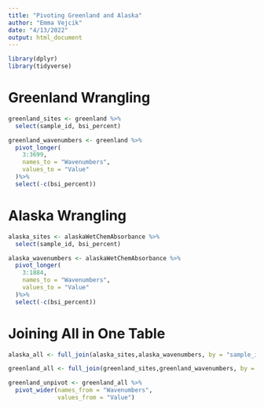 ```yaml
---
title: "Pivoting Greenland and Alaska"
author: "Emma Vejcik"
date: "4/13/2022"
output: html_document
---
```


```r
library(dplyr)
library(tidyverse)
```

# Greenland Wrangling

```r
greenland_sites <- greenland %>% 
  select(sample_id, bsi_percent)
```

```r
greenland_wavenumbers <- greenland %>% 
  pivot_longer(
    3:3699,
    names_to = "Wavenumbers",
    values_to = "Value"
  )%>%
  select(-c(bsi_percent))
```

# Alaska Wrangling

```r
alaska_sites <- alaskaWetChemAbsorbance %>% 
  select(sample_id, bsi_percent)
```

```r
alaska_wavenumbers <- alaskaWetChemAbsorbance %>% 
  pivot_longer(
    3:1884,
    names_to = "Wavenumbers",
    values_to = "Value"
  )%>%
  select(-c(bsi_percent))
```


# Joining All in One Table 

```r
alaska_all <- full_join(alaska_sites,alaska_wavenumbers, by = "sample_id")
```

```r
greenland_all <- full_join(greenland_sites,greenland_wavenumbers, by = "sample_id")
```

```r
greenland_unpivot <- greenland_all %>%
  pivot_wider(names_from = "Wavenumbers",
              values_from = "Value") 
```














